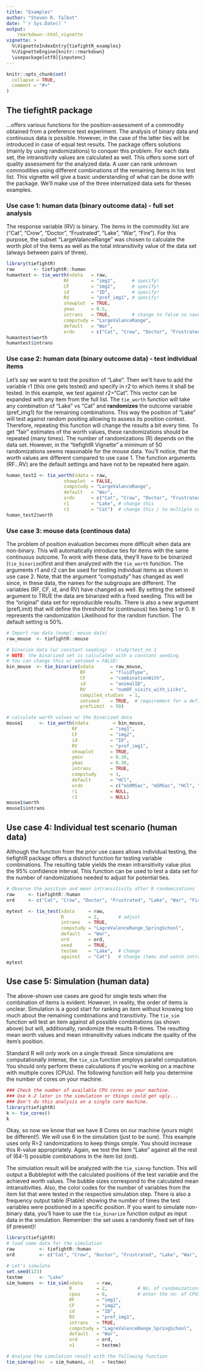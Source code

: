 ```yaml
---
title: "Examples"
author: "Steven R. Talbot"
date: "`r Sys.Date()`"
output: 
    rmarkdown::html_vignette
vignette: >
  %\VignetteIndexEntry{tiefightR_examples}
  %\VignetteEngine{knitr::rmarkdown}
  \usepackage[utf8]{inputenc}
---
```


```r
knitr::opts_chunk$set(
  collapse = TRUE,
  comment = "#>"
)
```

## The tiefightR package

...offers various functions for the position-assessment of a commodity obtained from a preference test experiment. The analysis of binary data and continuous data is possible. However, in the case of the latter ties will be introduced in case of equal test results. The package offers solutions (mainly by using randomizations) to conquer this problem. For each data set, the intransitivity values are calculated as well. This offers some sort of quality assessment for the analyzed data. A user can rank unknown commodities using different combinations of the remaining items in his test list. This vignette will give a basic understanding of what can be done with the package. We'll make use of the three internalized data sets for theses examples.

### Use case 1: human data (binary outcome data) - full set analysis

The response variable (RV) is binary. The items in the commodity list are ("Cat", "Crow", "Doctor", "Frustrated", "Lake", "War", "Fire"). For this purpose, the subset "LargeValanceRange" was chosen to calculate the worth plot of the items as well as the total intransitivity value of the data set (always between pairs of three).

```r
library(tiefightR)
raw       <- tiefightR::human
humantest <- tie_worth(xdata   = raw,
                     RF        = "img1",      # specify!
                     CF        = "img2",      # specify!
                     id        = "ID",        # specify!
                     RV        = "pref_img1", # specify!
                     showplot  = TRUE,
                     ymax      = 0.5,
                     intrans   = TRUE,        # change to false so save some calculation time
                     compstudy = "LargeValanceRange",
                     default   = "War",
                     ordn      = c("Cat", "Crow", "Doctor", "Frustrated", "Lake", "War", "Fire"))
humantest$worth
humantest$intrans

```

### Use case 2: human data (binary outcome data) - test individual items

Let's say we want to test the position of "Lake". Then we'll have to add the variable r1 (this one gets tested) and specify in r2 to which items it shall be tested. In this example, we test against r2="Cat". This vector can be expanded with any item from the full list. The `tie_worth` function will take any combination of "Lake" vs "Cat" and **randomizes** the outcome variable (pref_img1) for the remaining combinations. This way the position of "Lake" will test against random positing allowing to assess its position context. Therefore, repeating this function will change the results a bit every time. To get "fair" estimates of the worth values, these randomizations should be repeated (many times). The number of randomizations (R) depends on the data set. However, in the "tiefightR Vignette" a minimum of 50 randomizations seems reasonable for the mouse data. You'll notice, that the worth values are different compared to use case 1. The function arguments (RF...RV) are the default settings and have not to be repeated here again.

```r

human_test2 <- tie_worth(xdata = raw,
                     showplot  = FALSE,
                     compstudy = "LargeValanceRange",
                     default   = "War",
                     ordn      = c("Cat", "Crow", "Doctor", "Frustrated", "Lake", "War", "Fire"),
                     r1        = "Lake", # change this
                     r2        = "Cat")  # change this / to multiple combis
human_test2$worth
```


### Use case 3: mouse data (continous data)

The problem of position evaluation becomes more difficult when data are non-binary. This will automatically introduce ties for items with the same continuous outcome. To work with these data, they'll have to be binarized (`tie_binarize`)first and then analyzed with the `tie_worth` function. The arguments r1 and r2 can be used for testing individual items as shown in use case 2. Note, that the argument “compstudy” has changed as well since, in these data, the names for the subgroups are different. The variables (RF, CF, id, and RV) have changed as well. By setting the setseed argument to TRUE the data are binarized with a fixed seeding. This will be the "original" data set for reproducible results. There is also a new argument (prefLimit) that will define the threshold for (continuous) ties being 1 or 0. It represents the randomization Likelihood for the random function. The default setting is 50%.

```r
# Import raw data (exmpl: mouse data)
raw_mouse  <- tiefightR::mouse

# binarize data (w/ constant seeding) - study/test_no 1
# NOTE: the binarized set is calculated with a constant seeding.
# You can change this w/ setseed = FALSE!
bin_mouse  <- tie_binarize(xdata      = raw_mouse,
                           RF         = "fluidType",
                           CF         = "combinationWith",
                           id         = "animalID",
                           RV         = "numOF_visits_with_Licks",
                           compiled_studies	 = 1,
                           setseed    = TRUE,  # requirement for a defined set 
                           prefLimit  = 50)

# calculate worth values w/ the binarized data
mouse1      <- tie_worth(xdata         = bin_mouse,
                        RF            = "img1",
                        CF            = "img2",
                        id            = "ID",
                        RV            = "pref_img1",
                        showplot      = TRUE,
                        ymin          = 0.10,
                        ymax          = 0.30,
                        intrans       = TRUE,
                        compstudy     = 1,
                        default       = "HCl",
                        ordn          = c("m10MSac", "m5MSac", "HCl", "NaCl", "water"),
                        r1            = NULL,
                        r2            = NULL)
mouse1$worth
mouse1$intrans
```

## Use case 4: Individual test scenario (human data)

Although the function from the prior use cases allows individual testing, the tiefightR package offers a distinct function for testing variable combinations. The resulting table yields the mean intransitivity value plus the 95% confidence interval. This function can be used to test a data set for the number of randomizations needed to adjust for potential ties.

```r
# Observe the position and mean intransitivity after R randomizations
raw     <- tiefightR::human
ord     <- c("Cat", "Crow", "Doctor", "Frustrated", "Lake", "War", "Fire")

mytest  <- tie_test(xdata     = raw,
                    R         = 2,       # adjust
                    intrans   = TRUE,
                    compstudy = "LagreValenceRange_SpringSchool",
                    default   = "War",
                    ord       = ord,
                    seed      = TRUE,
                    testme    = "Lake",  # Change 
                    against   = "Cat")   # Change items and watch intrans move
mytest
```

## Use case 5: Simulation (human data)

The above-shown use cases are good for single tests when the combination of items is evident. However, in reality, the order of items is unclear. Simulation is a good start for ranking an item without knowing too much about the remaining combinations and transitivity. The `tie_sim` function will test an item against all possible combinations (as shown above) but will, additionally, randomize the results R-times. The resulting mean worth values and mean intransitivity values indicate the quality of the item's position.

Standard R will only work on a single thread. Since simulations are computationally intense, the `tie_sim` function employs parallel computation. You should only perform these calculations if you're working on a machine with multiple cores (CPUs). The following function will help you determine the number of cores on your machine.


```r
### Check the number of available CPU cores on your machine.
### Use k-2 later in the simulation or things could get ugly...
### Don't do this analysis on a single core machine.
library(tiefightR)
k <- tie_cores()
k
```

Okay, so now we know that we have 8 Cores on our machine (yours might be different!). We will use 6 in the simulation (just to be sure). This example uses only R=2 randomizations to keep things simple. You should increase this R-value appropriately. Again, we test the item "Lake" against all the rest of (64-1) possible combinations in the item list (ord).

The simulation result will be analyzed with the `tie_simrep` function. This will output a Bubbleplot with the calculated positions of the test variable and the achieved worth values. The bubble sizes correspond to the calculated mean intransitivities. Also, the color codes for the number of variables from the item list that were tested in the respective simulation step. There is also a frequency output table (Ftable) showing the number of times the test variables were positioned in a specific position. If you want to simulate non-binary data, you'll have to use the `tie_binarize` function output as input data in the simulation. Remember: the set uses a randomly fixed set of ties (if present)!


```r
library(tiefightR)
# load some data for the simulation 
raw         <- tiefightR::human
ord         <- c("Cat", "Crow", "Doctor", "Frustrated", "Lake", "War", "Fire")

# Let's simulate 
set.seed(123)
testme      <- "Lake"
sim_humans  <- tie_sim(xdata     = raw,
                       R         = 2,           # No. of randomizations (here=3 to keep things easy)
                       cpus      = 6,           # enter the no- of CPUs
                       RF        = "img1",
                       CF        = "img2",
                       id        = "ID",
                       RV        = "pref_img1",
                       intrans   = TRUE,        
                       compstudy = "LagreValenceRange_SpringSchool",
                       default   = "War",
                       ord       = ord,
                       v1        = testme)

# Analyse the simulation result with the following function
tie_simrep(res  = sim_humans, v1   = testme)

```






